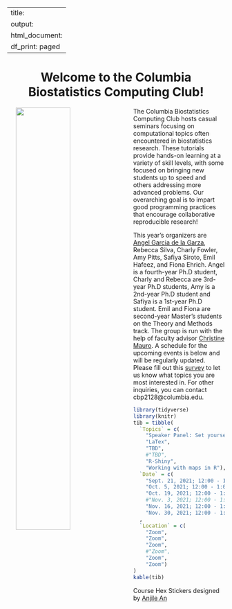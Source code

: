 
---
title:
output:
  html_document:
    df_print: paged
---

<h1 style="text-align:center">Welcome to the Columbia Biostatistics Computing Club!</h1>

<p>

<img src="images/columbia_biostatistics.png" style="width:50%" align="left" hspace="20"> The Columbia Biostatistics Computing Club hosts casual seminars focusing on computational topics often encountered in biostatistics research. These tutorials provide hands-on learning at a variety of skill levels, with some focused on bringing new students up to speed and others addressing more advanced problems. Our overarching goal is to impart good programming practices that encourage collaborative reproducible research!

This year's organizers are [Angel Garcia de la Garza](https://www.angelgarciadelagarza.com), Rebecca Silva, Charly Fowler, Amy Pitts, Safiya Siroto, Emil Hafeez, and Fiona Ehrich. Angel is a fourth-year Ph.D student, Charly and Rebecca are 3rd-year Ph.D students, Amy is a 2nd-year Ph.D student and Safiya is a 1st-year Ph.D student. Emil and Fiona are second-year Master's students on the  Theory and Methods track. The group is run with the help of faculty advisor [Christine Mauro](http://christinemauro.com/). A schedule for the upcoming  events is below and will be regularly updated. Please fill out this [survey](https://docs.google.com/forms/d/e/1FAIpQLSdw-LEJW3qn_nybZ2AoVvonoSkK_XeqJhnUNSZzK769rkzgGQ/viewform) to let us know what topics you are most interested in. For other inquiries, you can contact cbp2128@columbia.edu.

</p>

```r
library(tidyverse)
library(knitr)
tib = tibble(
  `Topics` = c(
    "Speaker Panel: Set yourself up for success", 
    "LaTex", 
    "TBD", 
    #"TBD",
    "R-Shiny",
    "Working with maps in R"),
  `Date` = c(
    "Sept. 21, 2021; 12:00 - 1:00pm", 
    "Oct. 5, 2021; 12:00 - 1:00pm", 
    "Oct. 19, 2021; 12:00 - 1:00pm", 
    #"Nov. 3, 2021; 12:00 - 1:00pm",
    "Nov. 16, 2021; 12:00 - 1:00pm",
    "Nov. 30, 2021; 12:00 - 1:00pm")
  ,
  `Location` = c(
    "Zoom",
    "Zoom",
    "Zoom",
    #"Zoom",
    "Zoom",
    "Zoom")
)
kable(tib)
```

Course Hex Stickers designed by <a href="https://www.behance.net/anjilean">Anjile An</a>